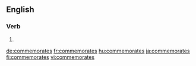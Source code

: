 ==English==

===Verb===
{{head|en}}

# {{en-third-person singular of|commemorate}}

[[de:commemorates]]
[[fr:commemorates]]
[[hu:commemorates]]
[[ja:commemorates]]
[[fi:commemorates]]
[[vi:commemorates]]